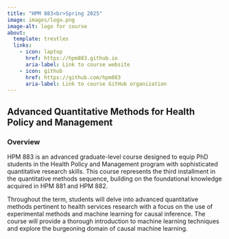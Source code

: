 ```yaml
---
title: "HPM 883<br>Spring 2025"
image: images/logo.png
image-alt: logo for course 
about:
  template: trestles
  links:
    - icon: laptop
      href: https://hpm883.github.io
      aria-label: Link to course website
    - icon: github
      href: https://github.com/hpm883
      aria-label: Link to course GitHub organization
---
```


## Advanced Quantitative Methods for Health Policy and Management 

### Overview

HPM 883 is an advanced graduate-level course designed to equip PhD students in the Health Policy and Management program with sophisticated quantitative research skills. This course represents the third installment in the quantitative methods sequence, building on the foundational knowledge acquired in HPM 881 and HPM 882.

Throughout the term, students will delve into advanced quantitative methods pertinent to health services research with a focus on the use of experimental methods and machine learning for causal inference. The course will provide a thorough introduction to machine learning techniques and explore the burgeoning domain of causal machine learning.